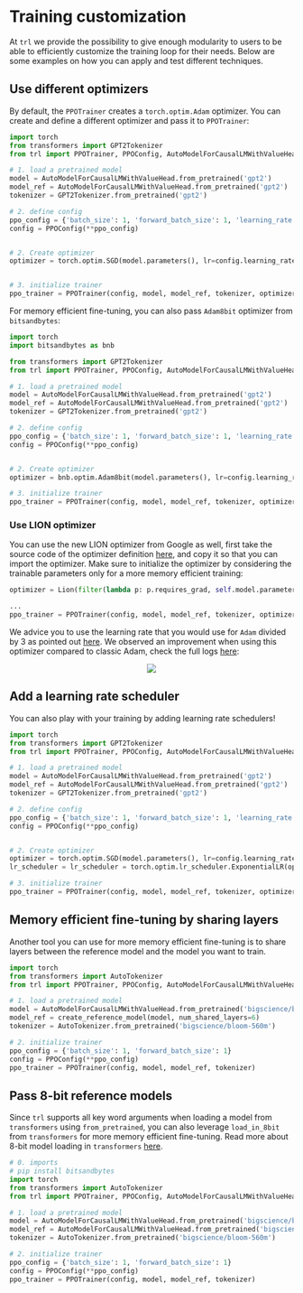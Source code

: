 # Training customization

At `trl` we provide the possibility to give enough modularity to users to be able to efficiently customize the training loop for their needs. Below are some examples on how you can apply and test different techniques.

## Use different optimizers

By default, the `PPOTrainer` creates a `torch.optim.Adam` optimizer. You can create and define a different optimizer and pass it to `PPOTrainer`:
```python
import torch
from transformers import GPT2Tokenizer
from trl import PPOTrainer, PPOConfig, AutoModelForCausalLMWithValueHead

# 1. load a pretrained model
model = AutoModelForCausalLMWithValueHead.from_pretrained('gpt2')
model_ref = AutoModelForCausalLMWithValueHead.from_pretrained('gpt2')
tokenizer = GPT2Tokenizer.from_pretrained('gpt2')

# 2. define config
ppo_config = {'batch_size': 1, 'forward_batch_size': 1, 'learning_rate':1e-5}
config = PPOConfig(**ppo_config)


# 2. Create optimizer
optimizer = torch.optim.SGD(model.parameters(), lr=config.learning_rate)


# 3. initialize trainer
ppo_trainer = PPOTrainer(config, model, model_ref, tokenizer, optimizer=optimizer)
```

For memory efficient fine-tuning, you can also pass `Adam8bit` optimizer from `bitsandbytes`:

```python
import torch
import bitsandbytes as bnb

from transformers import GPT2Tokenizer
from trl import PPOTrainer, PPOConfig, AutoModelForCausalLMWithValueHead

# 1. load a pretrained model
model = AutoModelForCausalLMWithValueHead.from_pretrained('gpt2')
model_ref = AutoModelForCausalLMWithValueHead.from_pretrained('gpt2')
tokenizer = GPT2Tokenizer.from_pretrained('gpt2')

# 2. define config
ppo_config = {'batch_size': 1, 'forward_batch_size': 1, 'learning_rate':1e-5}
config = PPOConfig(**ppo_config)


# 2. Create optimizer
optimizer = bnb.optim.Adam8bit(model.parameters(), lr=config.learning_rate)

# 3. initialize trainer
ppo_trainer = PPOTrainer(config, model, model_ref, tokenizer, optimizer=optimizer)
```

### Use LION optimizer

You can use the new LION optimizer from Google as well, first take the source code of the optimizer definition [here](https://github.com/lucidrains/lion-pytorch/blob/main/lion_pytorch/lion_pytorch.py), and copy it so that you can import the optimizer. Make sure to initialize the optimizer by considering the trainable parameters only for a more memory efficient training:
```python
optimizer = Lion(filter(lambda p: p.requires_grad, self.model.parameters()), lr=self.config.learning_rate)

...
ppo_trainer = PPOTrainer(config, model, model_ref, tokenizer, optimizer=optimizer)
```
We advice you to use the learning rate that you would use for `Adam` divided by 3 as pointed out [here](https://github.com/lucidrains/lion-pytorch#lion---pytorch). We observed an improvement when using this optimizer compared to classic Adam, check the full logs [here](https://wandb.ai/distill-bloom/trl/runs/lj4bheke?workspace=user-younesbelkada):

<div style="text-align: center">
<img src="https://huggingface.co/datasets/trl-internal-testing/example-images/blob/main/images/trl-lion.png">
</div>


## Add a learning rate scheduler

You can also play with your training by adding learning rate schedulers!
```python
import torch
from transformers import GPT2Tokenizer
from trl import PPOTrainer, PPOConfig, AutoModelForCausalLMWithValueHead

# 1. load a pretrained model
model = AutoModelForCausalLMWithValueHead.from_pretrained('gpt2')
model_ref = AutoModelForCausalLMWithValueHead.from_pretrained('gpt2')
tokenizer = GPT2Tokenizer.from_pretrained('gpt2')

# 2. define config
ppo_config = {'batch_size': 1, 'forward_batch_size': 1, 'learning_rate':1e-5}
config = PPOConfig(**ppo_config)


# 2. Create optimizer
optimizer = torch.optim.SGD(model.parameters(), lr=config.learning_rate)
lr_scheduler = lr_scheduler = torch.optim.lr_scheduler.ExponentialLR(optimizer, gamma=0.9)

# 3. initialize trainer
ppo_trainer = PPOTrainer(config, model, model_ref, tokenizer, optimizer=optimizer, lr_scheduler=lr_scheduler)
```

## Memory efficient fine-tuning by sharing layers

Another tool you can use for more memory efficient fine-tuning is to share layers between the reference model and the model you want to train.
```python
import torch
from transformers import AutoTokenizer
from trl import PPOTrainer, PPOConfig, AutoModelForCausalLMWithValueHead, create_reference_model

# 1. load a pretrained model
model = AutoModelForCausalLMWithValueHead.from_pretrained('bigscience/bloom-560m')
model_ref = create_reference_model(model, num_shared_layers=6)
tokenizer = AutoTokenizer.from_pretrained('bigscience/bloom-560m')

# 2. initialize trainer
ppo_config = {'batch_size': 1, 'forward_batch_size': 1}
config = PPOConfig(**ppo_config)
ppo_trainer = PPOTrainer(config, model, model_ref, tokenizer)
```

## Pass 8-bit reference models 
 
Since `trl` supports all key word arguments when loading a model from `transformers` using `from_pretrained`, you can also leverage `load_in_8bit` from `transformers` for more memory efficient fine-tuning. 
Read more about 8-bit model loading in `transformers` [here](https://huggingface.co/docs/transformers/perf_infer_gpu_one#bitsandbytes-integration-for-int8-mixedprecision-matrix-decomposition).
```python
# 0. imports
# pip install bitsandbytes
import torch
from transformers import AutoTokenizer
from trl import PPOTrainer, PPOConfig, AutoModelForCausalLMWithValueHead

# 1. load a pretrained model
model = AutoModelForCausalLMWithValueHead.from_pretrained('bigscience/bloom-560m')
model_ref = AutoModelForCausalLMWithValueHead.from_pretrained('bigscience/bloom-560m', device_map="auto", load_in_8bit=True)
tokenizer = AutoTokenizer.from_pretrained('bigscience/bloom-560m')

# 2. initialize trainer
ppo_config = {'batch_size': 1, 'forward_batch_size': 1}
config = PPOConfig(**ppo_config)
ppo_trainer = PPOTrainer(config, model, model_ref, tokenizer)
```
